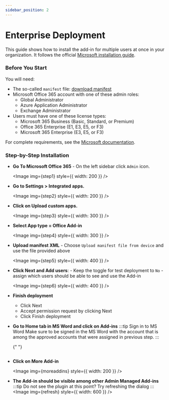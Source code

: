 ```yaml
---
sidebar_position: 2
---
```



# Enterprise Deployment

This guide shows how to install the add-in for multiple users at once in your organization. It follows the official
[Microsoft installation guide](https://learn.microsoft.com/en-us/microsoft-365/admin/manage/office-addins?view=o365-worldwide#upload-custom-office-add-ins-in-your-organization).

### Before You Start

You will need:

- The so-called `manifest` file: <a href="../../static/cloud.xml" download="singledraft-manifest.xml">download manifest</a>
- Microsoft Office 365 account with one of these admin roles:
  - Global Administrator
  - Azure Application Administrator
  - Exchange Administrator
- Users must have one of these license types:
  - Microsoft 365 Business (Basic, Standard, or Premium)
  - Office 365 Enterprise (E1, E3, E5, or F3)
  - Microsoft 365 Enterprise (E3, E5, or F3)

For complete requirements, see the [Microsoft documentation](https://learn.microsoft.com/en-us/microsoft-365/admin/manage/centralized-deployment-of-add-ins?view=o365-worldwide).

### Step-by-Step Installation

- **Go To Microsoft Office 365** - On the left sidebar click `Admin` icon.<br/>

  <Image img={step1} style={{ width: 200 }} />

- **Go to Settings > Integrated apps.**<br/>

  <Image img={step2} style={{ width: 200 }} />

- **Click on Upload custom apps.**<br/>

  <Image img={step3} style={{ width: 300 }} />

- **Select App type = Office Add-in**<br/>

  <Image img={step4} style={{ width: 300 }} />

- **Upload manifest XML** - Choose `Upload manifest file from device` and use the file provided above<br/>

  <Image img={step5} style={{ width: 400 }} />

- **Click Next and Add users**: - Keep the toggle for test deployment to `No` - assign which users should be able to see and use the Add-in<br/>

  <Image img={step6} style={{ width: 400 }} />

- **Finish deployment**

  - Click Next
  - Accept permission request by clicking Next
  - Click Finish deployment

- **Go to Home tab in MS Word and click on Add-ins**
  :::tip Sign in to MS Word
  Make sure to be signed in the MS Word with the account that is among the approved
  accounts that were assigned in previous step.
  :::

  {" "}

  <Image img={home} />

- **Click on More Add-in**

  <Image img={moreaddins} style={{ width: 200 }} />

- **The Add-in should be visible among other Admin Managed Add-ins**
  :::tip Do not see the plugin at this point?
  Try refreshing the dialog
  :::
  <Image img={refresh} style={{ width: 600 }} />
